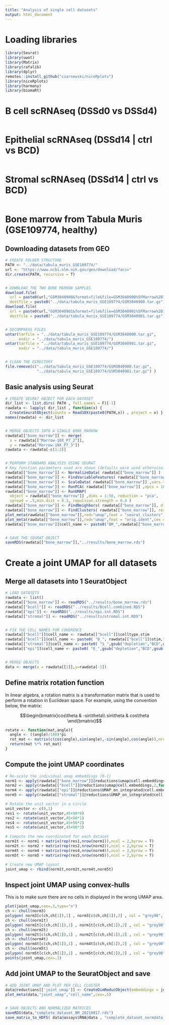 ```yaml
---
title: "Analysis of single cell datasets"
output: html_document
---
```



# Loading libraries

```r
library(Seurat)
library(uwot)
library(Matrix)
library(rafalib)
library(dplyr)
remotes::install_github("czarnewski/niceRplots")
library(niceRplots)
library(harmony)
library(biomaRt)
```


# B cell scRNAseq (DSSd0 vs DSSd4)

```r

```


# Epithelial scRNAseq (DSSd14 | ctrl vs BCD)

```r

```


# Stromal scRNAseq (DSSd14 | ctrl vs BCD)

```r

```



# Bone marrow from Tabula Muris (GSE109774, healthy)

## Downloading datasets from GEO

```r
# CREATE FOLDER STRUCTURE
PATH <- "../data/tabula_muris_GSE109774/"
url <- "https://www.ncbi.nlm.nih.gov/geo/download/?acc="
dir.create(PATH, recursive = T)


# DOWNLOAD THE TWO BONE MARROW SAMPLES
download.file(
  url = paste0(url,"GSM3040900&format=file&file=GSM3040900%5FMarrow%2D10X%5FP7%5F2%2Etar%2Egz"),
  destfile = paste0("../data/tabula_muris_GSE109774/GSM3040900.tar.gz"))
download.file(
  url = paste0(url,"GSM3040901&format=file&file=GSM3040901%5FMarrow%2D10X%5FP7%5F3%2Etar%2Egz"),
  destfile = paste0("../data/tabula_muris_GSE109774/GSM3040901.tar.gz"))


# DECOMPRESS FILES 
untar(tarfile = "../data/tabula_muris_GSE109774/GSM3040900.tar.gz",
      exdir = "../data/tabula_muris_GSE109774/")
untar(tarfile = "../data/tabula_muris_GSE109774/GSM3040901.tar.gz",
      exdir = "../data/tabula_muris_GSE109774/")


# CLEAN THE DIRECTORY
file.remove(c("../data/tabula_muris_GSE109774/GSM3040900.tar.gz",
              "../data/tabula_muris_GSE109774/GSM3040901.tar.gz") )
```


## Basic analysis using Seurat

```r
# CREATE SEURAT OBJECT FOR EACH DATASET
dir_list <- list.dirs( PATH , full.names = F)[-1]
rawdata <- lapply( dir_list , function(x) { 
  CreateSeuratObject(counts = Read10X(paste0(PATH,x)) , project = x) } )
names(rawdata) <- dir_list


# MERGE OBJECTS INTO A SINGLE BONE_MARROW
rawdata[["bone_marrow"]] <- merge(
  x = rawdata[["Marrow-10X_P7_2"]],
  y = rawdata["Marrow-10X_P7_3"])
rawdata <- rawdata[-c(1:2)]


# PERFORM STANDARD ANALYSIS USING SEURAT
# Key function parameters used are shown (defaults were used otherwise)
rawdata[["bone_marrow"]] <- NormalizeData( rawdata[["bone_marrow"]] )
rawdata[["bone_marrow"]] <- FindVariableFeatures( rawdata[["bone_marrow"]],nfeatures = 4000 )
rawdata[["bone_marrow"]] <- ScaleData( rawdata[["bone_marrow"]] ,vars.to.regress = "nFeature_RNA")
rawdata[["bone_marrow"]] <- RunPCA( rawdata[["bone_marrow"]] ,npcs = 100 )
rawdata[["bone_marrow"]] <- RunUMAP( 
  object = rawdata[["bone_marrow"]] ,dims = 1:50, reduction = "pca",
  spread = .5,min.dist = 0.3, repulsion.strength = 0.4 )
rawdata[["bone_marrow"]] <- FindNeighbors( rawdata[["bone_marrow"]], dims = 1:30, reduction = "pca" )
rawdata[["bone_marrow"]] <- FindClusters( rawdata[["bone_marrow"]], resolution = 1 )
plot_meta(rawdata[["bone_marrow"]],red="umap",feat = "seurat_clusters",cex = 0.5)
plot_meta(rawdata[["bone_marrow"]],red="umap",feat = "orig.ident",cex = 0.5)
rawdata[["bone_marrow"]]$cell_name <- paste0("BM_",rawdata[["bone_marrow"]]$seurat_clusters)


# SAVE THE SEURAT OBJECT
saveRDS(rawdata[["bone_marrow"]],"../results/bone_marrow.rds")
```


# Create a joint UMAP for all datasets

## Merge all datasets into 1 SeuratObject

```r
# LOAD DATASETS
rawdata <- list()
rawdata[["bone_marrow"]] <- readRDS("../results/bone_marrow.rds")
rawdata[["bcell"]] <- readRDS("../results/Bcell.combined.RDS")
rawdata[["epi"]] <- readRDS("../results/epi.int.RDS")
rawdata[["stromal"]] <- readRDS("../results/stromal.int.RDS")


# FIX THE CELL NAMES FOR COHERENCE
rawdata[["bcell"]]$cell_name <- rawdata[["bcell"]]$celltype.stim
rawdata[["bcell"]]$cell_name <- paste0( "B_", rawdata[["bcell"]]$stim,"_",rawdata[["bcell"]]$celltype )
rawdata[["stromal"]]$cell_name <- paste0( "S_",gsub("depletion","BCD",gsub("control","CTRL",(rawdata[["stromal"]]$old.ident))), "_", rawdata[["stromal"]]$integrated_snn_res.0.2  )
rawdata[["epi"]]$cell_name <- paste0( "E_",gsub("depletion","BCD",gsub("control","CTRL",(rawdata[["epi"]]$old.ident))),"_",rawdata[["epi"]]$integrated_snn_res.0.3 )


# MERGE OBJECTS
data <- merge(x = rawdata[[1]],y=rawdata[-1])
```


## Define matrix rotation function

In linear algebra, a rotation matrix is a transformation matrix that is used to perform a rotation in Euclidean space. For example, using the convention below, the matrix:

$$\begin{bmatrix}cos\theta & -sin\theta\\ sin\theta & cos\theta \end{bmatrix}$$

```r
rotate <- function(mat,angle){
  angle <- ((angle)/180)*pi
  rot_mat <- matrix(c(cos(angle),sin(angle),-sin(angle),cos(angle)),nrow = 2,byrow = T)
  return(mat %*% rot_mat)
}
```


## Compute the joint UMAP coordinates

```r
# Re-scale the individual umap embeddings [0-1]
norm1 <- apply(rawdata[["bone_marrow"]]@reductions$umap@cell.embeddings,2,function(x) (x-min(x))/(max(x)-min(x)) )
norm2 <- apply(rawdata[["bcell"]]@reductions$umap@cell.embeddings,2,function(x) (x-min(x))/(max(x)-min(x)) )
norm4 <- apply(rawdata[["epi"]]@reductions$UMAP_on_integrated@cell.embeddings,2,function(x) (x-min(x))/(max(x)-min(x)) )
norm5 <- apply(rawdata[["stromal"]]@reductions$UMAP_on_integrated@cell.embeddings,2,function(x) (x-min(x))/(max(x)-min(x)) )

# Rotate the unit vector in a circle
unit_vector <- c(0,1)
res1 <- rotate(unit_vector,45+90*0)
res2 <- rotate(unit_vector,45+90*1)
res4 <- rotate(unit_vector,45+90*2)
res5 <- rotate(unit_vector,45+90*3)

# Compute the new coordinated for each dataset
norm1t <- norm1 + matrix(rep(res1,nrow(norm1)),ncol = 2,byrow = T)
norm2t <- norm2 + matrix(rep(res2,nrow(norm2)),ncol = 2,byrow = T)
norm4t <- norm4 + matrix(rep(res4,nrow(norm4)),ncol = 2,byrow = T)
norm5t <- norm5 + matrix(rep(res5,nrow(norm5)),ncol = 2,byrow = T)

# Create new UMAP layout
joint_umap <- rbind(norm1t,norm2t,norm4t,norm5t)
```

## Inspect joint UMAP using convex-hulls

This is to make sure there are no cells in displayed in the wrong UMAP area.

```r
plot(joint_umap,cex=.3,type="n")
ch <- chull(norm3)
polygon( norm3[c(ch,ch[1]),1] , norm3[c(ch,ch[1]),2] , col = "grey90", border = "grey80")
ch <- chull(norm1t)
polygon( norm1t[c(ch,ch[1]),1] , norm1t[c(ch,ch[1]),2] , col = "grey90", border = "grey80")
ch <- chull(norm2t)
polygon( norm2t[c(ch,ch[1]),1] , norm2t[c(ch,ch[1]),2] , col = "grey90", border = "grey80")
ch <- chull(norm4t)
polygon( norm4t[c(ch,ch[1]),1] , norm4t[c(ch,ch[1]),2] , col = "grey90", border = "grey80")
ch <- chull(norm5t)
polygon( norm5t[c(ch,ch[1]),1] , norm5t[c(ch,ch[1]),2] , col = "grey90", border = "grey80")
points(joint_umap,cex=.1)
```

## Add joint UMAP to the SeuratObject and save

```r
# ADD JOINT UMAP AND PLOT PER CELL CLUSTER
data@reductions[['joint_umap']] <- CreateDimReducObject(embeddings = joint_umap)
plot_meta(data,"joint_umap","cell_name",cex=.5)


# SAVE OBJECTS AND NORMALIZED MATRICES
saveRDS(data,"complete_dataset_BM_20210817.rds")
save_matrix_to_HDF5( data@assays$RNA@data , "complete_dataset_normdata_20210817.rds" )
```





